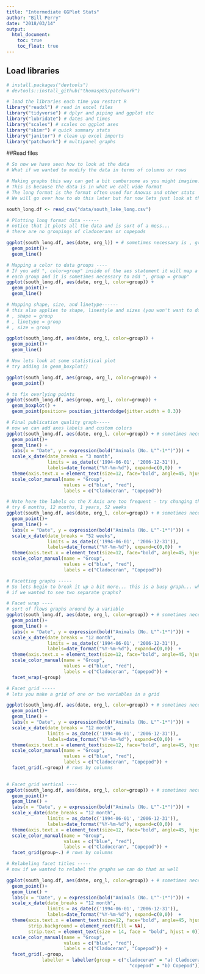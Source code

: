 ```yaml
---
title: "Intermediate GGPlot Stats"
author: "Bill Perry"
date: "2018/03/14"
output:
  html_document:
    toc: true
    toc_float: true
---
```


## Load libraries

```r

# install.packages("devtools")
# devtools::install_github("thomasp85/patchwork")

# load the libraries each time you restart R
library("readxl") # read in excel files
library("tidyverse") # dplyr and piping and ggplot etc
library("lubridate") # dates and times
library("scales") # scales on ggplot ases
library("skimr") # quick summary stats
library("janitor") # clean up excel imports
library("patchwork") # multipanel graphs
```


##Read files
```r
# So now we have seen how to look at the data
# What if we wanted to modify the data in terms of columns or rows

# Making graphs this way can get a bit cumbersome as you might imagine. 
# This is because the data is in what we call wide format 
# The long format is the format often used for Anovas and other stats
# We will go over how to do this later but for now lets just look at the file

south_long.df <- read_csv("data/south_lake_long.csv")
```

```r
# Plotting long format data ------
# notice that it plots all the data and is sort of a mess...
# there are no groupings of cladocerans or copepods

ggplot(south_long.df, aes(date, org_l)) + # sometimes necessary is , group = group
  geom_point()+
  geom_line()

```


```r
# Mapping a color to data groups ----
# If you add ", color=group" inside of the aes statement it will map a color to
# each group and it is sometimes necessary to add ", group = group"
ggplot(south_long.df, aes(date, org_l, color=group)) + 
  geom_point()+
  geom_line()
```


```r
# Mapping shape, size, and linetype------
# this also applies to shape, linestyle and sizes (you won't want to do size)
# , shape = group
# , linetype = group
# , size = group

ggplot(south_long.df, aes(date, org_l, color=group)) + 
  geom_point()+
  geom_line()
```


```r
# Now lets look at some statistical plot
# try adding in geom_boxplot()

ggplot(south_long.df, aes(group, org_l, color=group)) + 
  geom_point() 
```


```r
# to fix overlying points
ggplot(south_long.df, aes(group, org_l, color=group)) + 
  geom_boxplot() +
  geom_point(position= position_jitterdodge(jitter.width = 0.3))


```


```r
# Final publication quality graph-----
# now we can add axes labels and custom colors
ggplot(south_long.df, aes(date, org_l, color=group)) + # sometimes necessary is , group = group
  geom_point()+
  geom_line() +
  labs(x = "Date", y = expression(bold("Animals (No. L"^-1*")"))) +
  scale_x_date(date_breaks = "3 month",
               limits = as_date(c('1994-06-01', '2006-12-31')),
               labels=date_format("%Y-%m-%d"), expand=c(0,0))  +
  theme(axis.text.x = element_text(size=12, face="bold", angle=45, hjust=1)) +
  scale_color_manual(name = "Group", 
                     values = c("blue", "red"),
                     labels = c("Cladoceran", "Copepod"))
```



```r
# Note here the labels on the X Axis are too frequent - try changing this below....
# try 6 months, 12 months, 1 years, 52 weeks 
ggplot(south_long.df, aes(date, org_l, color=group)) + # sometimes necessary is , group = group
  geom_point()+
  geom_line() +
  labs(x = "Date", y = expression(bold("Animals (No. L"^-1*")"))) +
  scale_x_date(date_breaks = "52 weeks",
               limits = as_date(c('1994-06-01', '2006-12-31')),
               labels=date_format("%Y-%m-%d"), expand=c(0,0))  +
  theme(axis.text.x = element_text(size=12, face="bold", angle=45, hjust=1)) +
  scale_color_manual(name = "Group", 
                     values = c("blue", "red"),
                     labels = c("Cladoceran", "Copepod"))

```


```r
# Facetting graphs -----
# So lets begin to break it up a bit more... this is a busy graph... what
# if we wanted to see two separate graphs?

# Facet wrap ---- 
# sort of flows graphs around by a variable
ggplot(south_long.df, aes(date, org_l, color=group)) + # sometimes necessary is , group = group
  geom_point()+
  geom_line() +
  labs(x = "Date", y = expression(bold("Animals (No. L"^-1*")"))) +
  scale_x_date(date_breaks = "12 month",
               limits = as_date(c('1994-06-01', '2006-12-31')),
               labels=date_format("%Y-%m-%d"), expand=c(0,0))  +
  theme(axis.text.x = element_text(size=12, face="bold", angle=45, hjust=1)) +
  scale_color_manual(name = "Group", 
                     values = c("blue", "red"),
                     labels = c("Cladoceran", "Copepod")) +
  facet_wrap(~group)

```


```r
# Facet_grid -----
# lets you make a grid of one or two variables in a grid

ggplot(south_long.df, aes(date, org_l, color=group)) + # sometimes necessary is , group = group
  geom_point()+
  geom_line() +
  labs(x = "Date", y = expression(bold("Animals (No. L"^-1*")"))) +
  scale_x_date(date_breaks = "12 month",
               limits = as_date(c('1994-06-01', '2006-12-31')),
               labels=date_format("%Y-%m-%d"), expand=c(0,0))  +
  theme(axis.text.x = element_text(size=12, face="bold", angle=45, hjust=1)) +
  scale_color_manual(name = "Group", 
                     values = c("blue", "red"),
                     labels = c("Cladoceran", "Copepod")) +
  facet_grid(.~group) # rows by columns
  

```


```r
# Facet_grid vertical ----
ggplot(south_long.df, aes(date, org_l, color=group)) + # sometimes necessary is , group = group
  geom_point()+
  geom_line() +
  labs(x = "Date", y = expression(bold("Animals (No. L"^-1*")"))) +
  scale_x_date(date_breaks = "12 month",
               limits = as_date(c('1994-06-01', '2006-12-31')),
               labels=date_format("%Y-%m-%d"), expand=c(0,0))  +
  theme(axis.text.x = element_text(size=12, face="bold", angle=45, hjust=1)) +
  scale_color_manual(name = "Group", 
                     values = c("blue", "red"),
                     labels = c("Cladoceran", "Copepod")) +
  facet_grid(group~.) # rows by columns

```


```r
# Relabeling facet titles -----
# now if we wanted to relabel the graphs we can do that as well

ggplot(south_long.df, aes(date, org_l, color=group)) + # sometimes necessary is , group = group
  geom_point()+
  geom_line() +
  labs(x = "Date", y = expression(bold("Animals (No. L"^-1*")"))) +
  scale_x_date(date_breaks = "12 month",
               limits = as_date(c('1994-06-01', '2006-12-31')),
               labels=date_format("%Y-%m-%d"), expand=c(0,0))  +
  theme(axis.text.x = element_text(size=12, face="bold", angle=45, hjust=1),
        strip.background = element_rect(fill = NA),
        strip.text = element_text(size = 14, face = "bold", hjust = 0)) +
  scale_color_manual(name = "Group", 
                     values = c("blue", "red"),
                     labels = c("Cladoceran", "Copepod")) +
  facet_grid(.~group,
             labeller = labeller(group = c("cladoceran" = "a) Cladoceran",
                                             "copepod" = "b) Copepod"))) # rows by columns



```









<script>
  (function(i,s,o,g,r,a,m){i['GoogleAnalyticsObject']=r;i[r]=i[r]||function(){
  (i[r].q=i[r].q||[]).push(arguments)},i[r].l=1*new Date();a=s.createElement(o),
  m=s.getElementsByTagName(o)[0];a.async=1;a.src=g;m.parentNode.insertBefore(a,m)
  })(window,document,'script','https://www.google-analytics.com/analytics.js','ga');

  ga('create', 'UA-88373117-2', 'auto');
  ga('send', 'pageview');

</script>